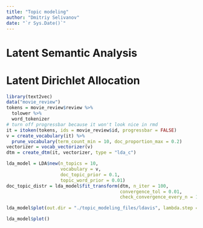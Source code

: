 ```yaml
---
title: "Topic modeling"
author: "Dmitriy Selivanov"
date: "`r Sys.Date()`"
---
```



# Latent Semantic Analysis

# Latent Dirichlet Allocation

```r
library(text2vec)
data("movie_review")
tokens = movie_review$review %>% 
  tolower %>% 
  word_tokenizer
# turn off progressbar because it won't look nice in rmd
it = itoken(tokens, ids = movie_review$id, progressbar = FALSE)
v = create_vocabulary(it) %>% 
  prune_vocabulary(term_count_min = 10, doc_proportion_max = 0.2)
vectorizer = vocab_vectorizer(v)
dtm = create_dtm(it, vectorizer, type = "lda_c")

lda_model = LDA$new(n_topics = 10, 
                    vocabulary = v, 
                    doc_topic_prior = 0.1, 
                    topic_word_prior = 0.01)
doc_topic_distr = lda_model$fit_transform(dtm, n_iter = 100, 
                                          convergence_tol = 0.01, 
                                          check_convergence_every_n = 10)
```

```r
lda_model$plot(out.dir = "./topic_modeling_files/ldavis", lambda.step = 0.1, open.browser = FALSE)
```
```r
lda_model$plot()
```

<head>
  <meta http-equiv="Content-Type" content="text/html; charset=utf-8">
  <title>LDAvis</title>
  <script src="topic_modeling_files/ldavis/d3.v3.js"></script>
  <script src="topic_modeling_files/ldavis/ldavis.js"></script>
  <link rel="stylesheet" type="text/css" href="topic_modeling_files/ldavis/lda.css">
</head>

<body>
  <div id = "lda"></div>
  <script>
    var vis = new LDAvis("#lda", "topic_modeling_files/ldavis/lda.json");
  </script>
</body>
